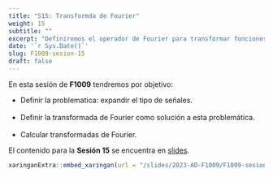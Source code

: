 ```yaml
---
title: "S15: Transformda de Fourier"
weight: 15
subtitle: ""
excerpt: "Definiremos el operador de Fourier para transformar funciones integrables en funciones acotadas"
date: '`r Sys.Date()`'
slug: F1009-sesion-15
draft: false
---
```


En esta sesión de __F1009__ tendremos por objetivo:

 * Definir la problematica: expandir el tipo de señales. <br/><br/>
 * Definir la transformada de Fourier como solución a esta problemática. <br/><br/>
 * Calcular transformadas de Fourier.
 
El contenido para la **Sesión 15** se encuentra en [slides](/slides/2023-AD-F1009/F1009-sesion-15).

```r
xaringanExtra::embed_xaringan(url = "/slides/2023-AD-F1009/F1009-sesion-15", ratio = "4:3")
```